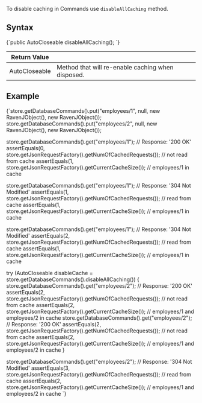 
To disable caching in Commands use `disableAllCaching` method.

## Syntax

<TabItem value="disable_caching_1" label="disable_caching_1">
<CodeBlock language="java">
{`public AutoCloseable disableAllCaching();
`}
</CodeBlock>
</TabItem>

| Return Value | |
| ------------- | ----- |
| AutoCloseable | Method that will re-enable caching when disposed. |

## Example

<TabItem value="disable_caching_2" label="disable_caching_2">
<CodeBlock language="java">
{`store.getDatabaseCommands().put("employees/1", null, new RavenJObject(), new RavenJObject());
store.getDatabaseCommands().put("employees/2", null, new RavenJObject(), new RavenJObject());

store.getDatabaseCommands().get("employees/1"); // Response: '200 OK'
assertEquals(0, store.getJsonRequestFactory().getNumOfCachedRequests()); // not read from cache
assertEquals(1, store.getJsonRequestFactory().getCurrentCacheSize()); // employees/1 in cache

store.getDatabaseCommands().get("employees/1"); // Response: '304 Not Modified'
assertEquals(1, store.getJsonRequestFactory().getNumOfCachedRequests()); // read from cache
assertEquals(1, store.getJsonRequestFactory().getCurrentCacheSize()); // employees/1 in cache

store.getDatabaseCommands().get("employees/1"); // Response: '304 Not Modified'
assertEquals(2, store.getJsonRequestFactory().getNumOfCachedRequests()); // read from cache
assertEquals(1, store.getJsonRequestFactory().getCurrentCacheSize()); // employees/1 in cache

try (AutoCloseable disableCache = store.getDatabaseCommands().disableAllCaching()) \{
  store.getDatabaseCommands().get("employees/2"); // Response: '200 OK'
  assertEquals(2, store.getJsonRequestFactory().getNumOfCachedRequests()); // not read from cache
  assertEquals(2, store.getJsonRequestFactory().getCurrentCacheSize()); // employees/1 and employees/2 in cache
  store.getDatabaseCommands().get("employees/2"); // Response: '200 OK'
  assertEquals(2, store.getJsonRequestFactory().getNumOfCachedRequests()); // not read from cache
  assertEquals(2, store.getJsonRequestFactory().getCurrentCacheSize()); // employees/1 and employees/2 in cache
\}

store.getDatabaseCommands().get("employees/2"); // Response: '304 Not Modified'
assertEquals(3, store.getJsonRequestFactory().getNumOfCachedRequests()); // read from cache
assertEquals(2, store.getJsonRequestFactory().getCurrentCacheSize()); // employees/1 and employees/2 in cache
`}
</CodeBlock>
</TabItem>



